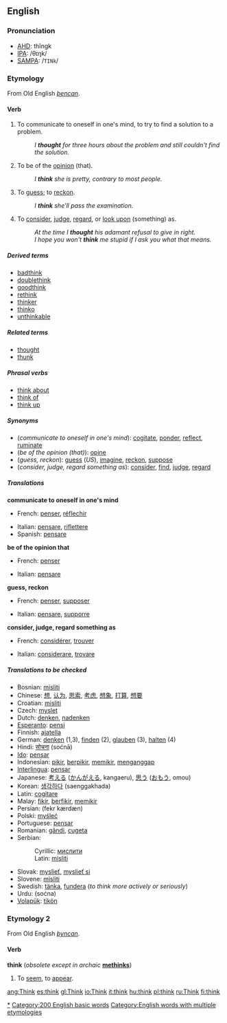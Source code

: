 ==English==

{{rank|work|too|every|129|think|life|went|back}}

=== Pronunciation ===
*[[w:AHD|AHD]]: thĭngk
*[[w:IPA|IPA]]: /θɪŋk/
*[[w:SAMPA|SAMPA]]: /<tt>TINk</tt>/

===Etymology===
From Old English ''[[þencan]]''.

====Verb====
{{irregverb|'''to think'''|'''[[thinks]]'''|'''[[thought]]'''|'''[[thought]]'''|'''[[thinking]]'''}}
#{{intransitive}} To communicate to oneself in one's mind, to try to find a solution to a problem.
#:''I '''thought''' for three hours about the problem and still couldn't find the solution.''
#{{transitive}} To be of the [[opinion]] (that).
#:''I '''think''' she is pretty, contrary to most people.''
#{{transitive}} To [[guess]]; to [[reckon]].
#:''I '''think''' she'll pass the examination.''
#{{transitive}} To [[consider]], [[judge]], [[regard]], or [[look upon]] (something) as.
#:''At the time I '''thought''' his adamant refusal to give in right.''
#:''I hope you won't '''think''' me stupid if I ask you what that means.''

=====Derived terms=====
*[[badthink]]
*[[doublethink]]
*[[goodthink]]
*[[rethink]]
*[[thinker]]
*[[thinko]]
*[[unthinkable]]

=====Related terms=====
*[[thought]]
*[[thunk]]

=====Phrasal verbs=====
*[[think about]]
*[[think of]]
*[[think up]]

=====Synonyms=====
*(''communicate to oneself in one's mind''): [[cogitate]], [[ponder]], [[reflect]], [[ruminate]]
*(''be of the opinion (that)''): [[opine]]
*(''guess, reckon''): [[guess]] (''US''), [[imagine]], [[reckon]], [[suppose]]
*(''consider, judge, regard something as''): [[consider]], [[find]], [[judge]], [[regard]]

=====Translations=====

'''communicate to oneself in one's mind'''
{{top}}
*French: [[penser]], [[réflechir]]
{{mid}}
*Italian: [[pensare]], [[riflettere]]
*Spanish: [[pensar#Spanish|pensare]]
{{bottom}}

'''be of the opinion that'''
{{top}}
*French: [[penser]]
{{mid}}
*Italian: [[pensare]]
{{bottom}}

'''guess, reckon'''
{{top}}
*French: [[penser]], [[supposer]]
{{mid}}
*Italian: [[pensare]], [[supporre]]
{{bottom}}

'''consider, judge, regard something as'''
{{top}}
*French: [[considérer]], [[trouver]]
{{mid}}
*Italian: [[considerare]], [[trovare]]
{{bottom}}

=====Translations to be checked=====
<!--Remove this section once all of the translations below have been moved into the tables above.-->
{{checktrans}}
*Bosnian: [[misliti#Bosnian|misliti]]
*Chinese: [[想]], [[认为]], [[思索]], [[考虑]], [[想象]], [[打算]], [[想要]]
*Croatian: [[misliti#Croatian|misliti]]
*Czech: [[myslet]]
*Dutch: [[denken]], [[nadenken]]
*[[Esperanto]]: [[pensi]]
*Finnish: [[ajatella]]
*German: [[denken]] (1,3), [[finden]] (2), [[glauben]] (3), [[halten]] (4)
*Hindi: [[सोचना]] (soćnā)
*[[Ido]]: [[pensar]]
*Indonesian: [[pikir]], [[pikir|berpikir]], [[pikir|memikir]], [[anggap|menganggap]]
*[[Interlingua]]: [[pensar]]
*Japanese: [[考える]] ([[かんがえる]], kangaeru), [[思う]] ([[おもう]], omou)
*Korean: [[생각하다]] (saenggakhada)
*Latin: [[cogitare]]
*Malay: [[fikir]], [[fikir|berfikir]], [[fikir|memikir]]
*Persian: {{FAchar|[[فكر كردن|فِكر كَردَن]]}} (fekr kærdæn)
*Polski: [[myśleć]]
*Portuguese: [[pensar#Portuguese|pensar]]
*Romanian: [[gândi]], [[cugeta]]
*Serbian:
*:Cyrillic: [[мислити#Serbian|мислити]]
*:Latin: [[misliti#Serbian|misliti]]
*Slovak: [[myslieť]], [[myslieť si]]
*Slovene: [[misliti#Slovene|misliti]]
*Swedish: [[tänka]], [[fundera]] (''to think more actively or seriously'')
*Urdu: {{FAchar|[[سوچنا]]}} (soćna)
*[[Volapük]]: [[tikön]]

===Etymology 2===
From Old English ''[[þyncan]]''.

====Verb====
'''think''' (''obsolete except in archaic'' '''[[methinks]]''')
#{{intransitive}} To [[seem]], to [[appear]].

[[Category:Thinking|*]]
[[Category:200 English basic words]]
[[Category:English words with multiple etymologies]]
[[ang:Think]]
[[es:think]]
[[gl:Think]]
[[io:Think]]
[[it:think]]
[[hu:think]]
[[pl:think]]
[[ru:Think]]
[[fi:think]]